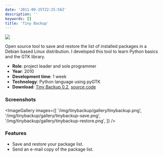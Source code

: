 ```yaml
---
date: '2011-09-25T22:25:56Z'
description: ''
keywords: []
title: 'Tiny Backup'
---
```


![](/img/tiny-backup/tiny-backup1.png)

Open source tool to save and restore the list of installed packages in a Debian based Linux distribution. I developed this tool to learn Python basics and the GTK library.

- **Role**: project leader and sole programmer
- **Year**: 2010
- **Development time**: 1 week
- **Technology**: Python language using pyGTK
- **Download**: [Tiny Backup 0.2](http://code.google.com/p/python-tiny-backup/downloads/detail?name=tinybackup-0.2.tar.gz&can=2&q=), [source code](http://code.google.com/p/python-tiny-backup/source/browse/)

### Screenshots

<ImageGallery
  images={[
    '/img/tinybackup/gallery/tinybackup.png',
    '/img/tinybackup/gallery/tinybackup-save.png',
    '/img/tinybackup/gallery/tinybackup-restore.png',
  ]}
/>

### Features

- Save and restore your package list.
- Send an e-mail copy of the package list.

